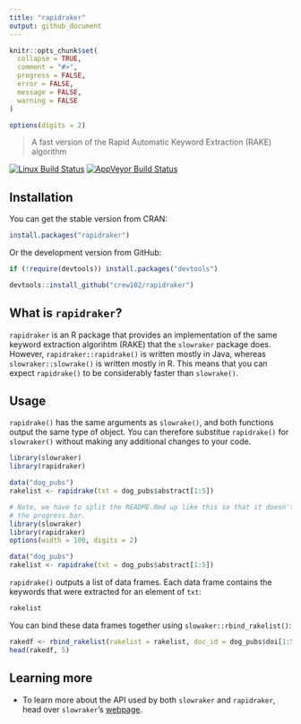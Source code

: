 ```yaml
---
title: "rapidraker"
output: github_document
---
```


```r
knitr::opts_chunk$set(
  collapse = TRUE,
  comment = "#>",
  progress = FALSE,
  error = FALSE, 
  message = FALSE,
  warning = FALSE
)

options(digits = 2)
```

> A fast version of the Rapid Automatic Keyword Extraction (RAKE) algorithm

[![Linux Build Status](https://travis-ci.org/crew102/rapidraker.svg?branch=master)](https://travis-ci.org/crew102/rapidraker) 
[![AppVeyor Build Status](https://ci.appveyor.com/api/projects/status/o8nxlmteivknib4d?svg=true
)](https://ci.appveyor.com/project/crew102/rapidraker)

## Installation

You can get the stable version from CRAN:

```r
install.packages("rapidraker")
```

Or the development version from GitHub:

```r
if (!require(devtools)) install.packages("devtools")

devtools::install_github("crew102/rapidraker")
```

## What is `rapidraker`?

`rapidraker` is an R package that provides an implementation of the same keyword extraction algorihtm (RAKE) that the `slowraker` package does. However, `rapidraker::rapidrake()` is written mostly in Java, whereas `slowraker::slowrake()` is written mostly in R. This means that you can expect `rapidrake()` to be considerably faster than `slowrake()`.

## Usage

`rapidrake()` has the same arguments as `slowrake()`, and both functions output the same type of object. You can therefore substitue `rapidrake()` for `slowraker()` without making any additional changes to your code. 

```r
library(slowraker)
library(rapidraker)

data("dog_pubs")
rakelist <- rapidrake(txt = dog_pubs$abstract[1:5])
```

```r
# Note, we have to split the README.Rmd up like this so that it doesn't print 
# the progress bar.
library(slowraker)
library(rapidraker)
options(width = 100, digits = 2)

data("dog_pubs")
rakelist <- rapidrake(txt = dog_pubs$abstract[1:5])
```

`rapidrake()` outputs a list of data frames. Each data frame contains the keywords that were extracted for an element of `txt`:

```r
rakelist
```

You can bind these data frames together using `slowaker::rbind_rakelist()`:

```r
rakedf <- rbind_rakelist(rakelist = rakelist, doc_id = dog_pubs$doi[1:5])
head(rakedf, 5)
```

## Learning more

* To learn more about the API used by both `slowraker` and `rapidraker`, head over `slowraker`'s [webpage](https://crew102.github.io/slowraker/index.html).